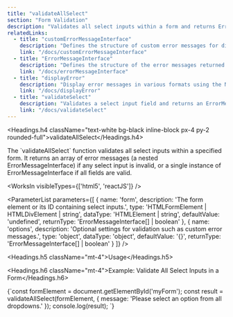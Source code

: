 ```yaml
---
title: "validateAllSelect"
section: "Form Validation"
description: "Validates all select inputs within a form and returns ErrorMessageInterface."
relatedLinks:
  - title: "customErrorMessageInterface"
    description: "Defines the structure of custom error messages for different input types in the NFSFU234FormValidation Library."
    link: "/docs/customErrorMessageInterface"
  - title: "ErrorMessageInterface"
    description: "Defines the structure of the error messages returned by the validation functions in NFSFU234FormValidation Library."
    link: "/docs/errorMessageInterface"
  - title: "displayError"
    description: "Display error messages in various formats using the NFSFU234FormValidation Library"
    link: "/docs/displayError"
  - title: "validateSelect"
    description: "Validates a select input field and returns an ErrorMessageInterface."
    link: "/docs/validateSelect"
---
```


<Headings.h4 className="text-white bg-black inline-block px-4 py-2 rounded-full">validateAllSelect</Headings.h4>

<Paragraph className="mt-2 text-gray-400">
The `validateAllSelect` function validates all select inputs within a specified form. It returns an array of error messages (a nested <Link href="/docs/errorMessageInterface" className="text-blue-600 font-semibold" >ErrorMessageInterface</Link>) if any select input is invalid, or a single instance of <Link href="/docs/errorMessageInterface" className="text-blue-600 font-semibold" >ErrorMessageInterface</Link> if all fields are valid.
</Paragraph>

<WorksIn visibleTypes={['html5', 'reactJS']} />

<ParameterList
  parameters={[
    {
      name: 'form',
      description: 'The form element or its ID containing select inputs.',
      type: 'HTMLFormElement | HTMLDivElement | string',
      dataType: 'HTMLElement | string',
      defaultValue: 'undefined',
      returnType: 'ErrorMessageInterface[] | boolean'
    },
    {
      name: 'options',
      description: 'Optional settings for validation such as custom error messages.',
      type: 'object',
      dataType: 'object',
      defaultValue: '{}',
      returnType: 'ErrorMessageInterface[] | boolean'
    }
  ]}
/>

<Headings.h5 className="mt-4">Usage</Headings.h5>

<Headings.h6 className="mt-4">Example: Validate All Select Inputs in a Form</Headings.h6>

<CodeBlock>
{`const formElement = document.getElementById('myForm');
const result = validateAllSelect(formElement, {
  message: 'Please select an option from all dropdowns.'
});
console.log(result);
`}
</CodeBlock>

<RelatedLinks />
